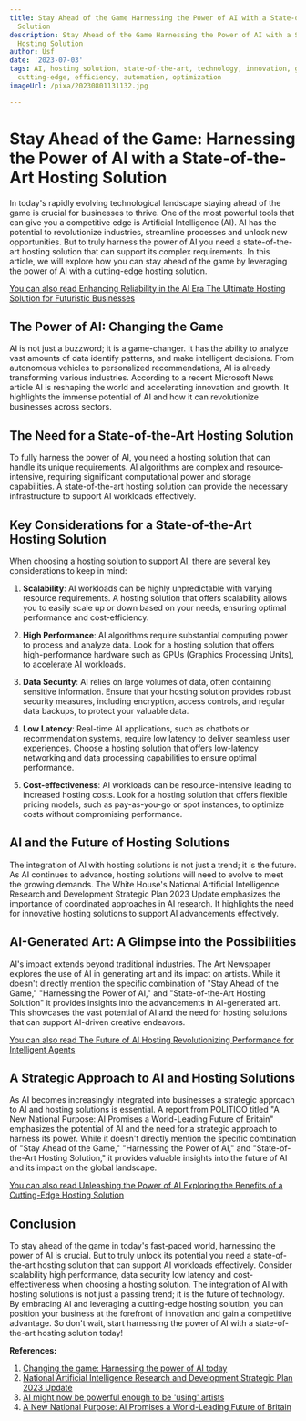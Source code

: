 ```yaml
---
title: Stay Ahead of the Game Harnessing the Power of AI with a State-of-the-Art Hosting
  Solution
description: Stay Ahead of the Game Harnessing the Power of AI with a State-of-the-Art
  Hosting Solution
author: Usf
date: '2023-07-03'
tags: AI, hosting solution, state-of-the-art, technology, innovation, game-changer,
  cutting-edge, efficiency, automation, optimization
imageUrl: /pixa/20230801131132.jpg

---
```

# Stay Ahead of the Game: Harnessing the Power of AI with  a State-of-the-Art Hosting Solution

In today's rapidly evolving technological landscape  staying ahead of  the game is crucial for businesses to thrive. One  of the  most powerful tools that can give  you a competitive edge is Artificial Intelligence (AI). AI has the potential to revolutionize  industries, streamline  processes and unlock new opportunities. But to truly harness the power of AI you need a state-of-the-art hosting solution that can support  its complex requirements.  In  this article, we  will  explore how you can stay ahead  of the game by leveraging  the power of AI with  a cutting-edge hosting solution.

[You can also read Enhancing Reliability in the AI Era The Ultimate Hosting Solution for Futuristic Businesses](Enhancing%20Reliability%20in%20the%20AI%20Era%20The%20Ultimate%20Hosting%20Solution%20for%20Futuristic%20Businesses)


## The Power of AI: Changing  the Game

AI is not just a buzzword; it is a game-changer.  It has  the ability to analyze vast amounts of  data identify patterns, and make intelligent decisions. From autonomous vehicles to personalized recommendations, AI is already transforming various industries. According to a recent Microsoft News article AI is reshaping  the world and accelerating innovation and growth. It highlights  the immense potential of AI and how it can revolutionize businesses across sectors.

## The Need  for a State-of-the-Art Hosting Solution

To fully harness the power of AI, you  need a hosting solution that can handle its unique requirements. AI algorithms are complex and resource-intensive, requiring significant computational power and storage capabilities. A  state-of-the-art hosting solution can provide the necessary infrastructure to support AI  workloads effectively.

## Key Considerations for a State-of-the-Art Hosting Solution

When choosing  a hosting solution to support AI, there are several key considerations to keep in mind:

1. **Scalability**: AI workloads  can be  highly unpredictable with varying resource requirements. A hosting solution that offers scalability allows you to easily scale up or down based on your needs, ensuring optimal performance and cost-efficiency.

2. **High Performance**:  AI algorithms require substantial computing power to process and analyze data. Look for a hosting  solution that offers high-performance hardware such as GPUs (Graphics Processing Units), to accelerate AI workloads.

3. **Data Security**:  AI relies on large volumes of data, often containing  sensitive information. Ensure that your hosting solution  provides robust security measures, including  encryption,  access  controls, and regular data backups, to protect your valuable data.

4. **Low Latency**: Real-time AI  applications, such as chatbots or recommendation systems, require low latency to deliver seamless user experiences. Choose a hosting solution that offers  low-latency  networking and data  processing capabilities to ensure optimal  performance.

5. **Cost-effectiveness**: AI workloads can be resource-intensive leading to increased hosting costs. Look for  a hosting solution that offers flexible pricing models, such  as pay-as-you-go or spot  instances, to optimize costs without compromising performance.

## AI and the Future of  Hosting Solutions

The integration  of AI with hosting solutions is not just a trend; it is the future. As AI  continues to advance,  hosting solutions will need  to evolve to meet the growing demands. The White  House's National Artificial Intelligence Research and Development Strategic Plan 2023 Update emphasizes the importance of coordinated approaches in AI research. It highlights the need for innovative hosting solutions to support AI advancements effectively.

## AI-Generated Art: A Glimpse into the Possibilities

AI's impact extends beyond traditional industries. The Art  Newspaper explores the use of AI in  generating art and its impact on artists. While it doesn't directly mention the specific  combination of "Stay Ahead of the Game," "Harnessing  the Power of AI," and "State-of-the-Art Hosting Solution" it provides insights into the advancements in AI-generated art. This showcases the vast potential of AI and the need for hosting solutions that can  support AI-driven creative endeavors.

[You can also read The Future of AI Hosting  Revolutionizing Performance  for Intelligent Agents](The%20Future%20of%20AI%20Hosting%20Revolutionizing%20Performance%20for%20Intelligent%20Agents)


## A Strategic Approach to AI and Hosting Solutions

As AI becomes increasingly integrated into businesses a strategic approach to AI  and hosting solutions is essential. A report from  POLITICO titled "A New National Purpose: AI Promises a World-Leading Future of  Britain" emphasizes the potential of AI and the need for a strategic approach to harness its power. While it  doesn't directly mention  the specific combination of "Stay Ahead of the Game," "Harnessing  the  Power of AI," and "State-of-the-Art Hosting Solution," it provides  valuable insights  into the future of AI and its impact on  the  global landscape.

[You can  also read Unleashing the Power of  AI Exploring the  Benefits of a Cutting-Edge Hosting Solution](Unleashing%20the%20Power%20of%20AI%20Exploring%20the%20Benefits%20of%20a%20Cutting-Edge%20Hosting%20Solution)


## Conclusion

To stay ahead  of the game in today's fast-paced world, harnessing  the power of AI is crucial. But  to truly unlock its potential you need a state-of-the-art  hosting solution that  can support AI workloads effectively. Consider scalability high performance, data security low latency and cost-effectiveness when choosing a hosting solution. The integration of AI with hosting  solutions is not just a passing trend; it is the future of technology. By embracing AI and leveraging a  cutting-edge hosting solution, you can position your business at the forefront of innovation  and  gain a competitive advantage. So don't wait,  start harnessing the power of AI with a state-of-the-art hosting  solution today!

**References:**

1. [Changing the game: Harnessing  the power of AI today](https://news.microsoft.com/en-ph/2023/03/28/changing-the-game-harnessing-the-power-of-ai-today/)
2. [National Artificial Intelligence Research and Development Strategic Plan 2023 Update](https://www.whitehouse.gov/wp-content/uploads/2023/05/National-Artificial-Intelligence-Research-and-Development-Strategic-Plan-2023-Update.pdf)
3. [AI might now be powerful enough to be 'using' artists](https://www.theartnewspaper.com/2023/06/29/art-decoded-ai-might-now-be-using-artists)
4. [A New National Purpose: AI Promises a  World-Leading Future of  Britain](https://www.politico.eu/wp-content/uploads/2023/06/12/Tony-Blair-Institute-for-Global-Change-A-New-National-Purpose-AI-Promises-a-World-Leading-Future-of-Britain-June-2023.pdf)